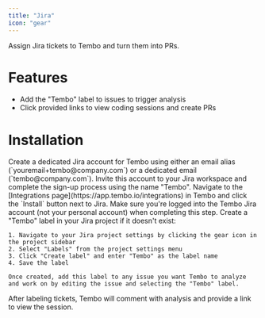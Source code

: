 ```yaml
---
title: "Jira"
icon: "gear"
---
```


Assign Jira tickets to Tembo and turn them into PRs.

# Features

- Add the "Tembo" label to issues to trigger analysis
- Click provided links to view coding sessions and create PRs

# Installation

<Steps>
  <Step title="Create Tembo Account">
    Create a dedicated Jira account for Tembo using either an email alias
    (`youremail+tembo@company.com`) or a dedicated email (`tembo@company.com`).
    Invite this account to your Jira workspace and complete the sign-up process
    using the name "Tembo".
  </Step>
  <Step title="Connect">
    Navigate to the [Integrations page](https://app.tembo.io/integrations) in
    Tembo and click the `Install` button next to Jira. Make sure you're logged
    into the Tembo Jira account (not your personal account) when completing this
    step.
  </Step>
  <Step title="Add Labels">
    Create a "Tembo" label in your Jira project if it doesn't exist:

    1. Navigate to your Jira project settings by clicking the gear icon in the project sidebar
    2. Select "Labels" from the project settings menu
    3. Click "Create label" and enter "Tembo" as the label name
    4. Save the label

    Once created, add this label to any issue you want Tembo to analyze and work on by editing the issue and selecting the "Tembo" label.
  </Step>
  <Step title="Start Sessions">
    After labeling tickets, Tembo will comment with analysis and provide a link
    to view the session.
  </Step>
</Steps>
